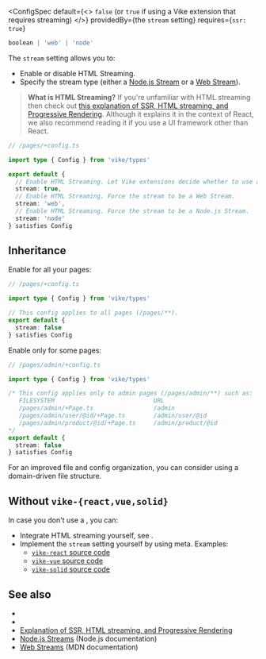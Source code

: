 

<ConfigSpec
  default={<>
    <code>false</code> (or <code>true</code> if using a <Link href="/extensions">Vike extension</Link> that requires streaming)
  </>}
  providedBy={<ProvidedBy>the <code>stream</code> setting</ProvidedBy>}
  requires={<Link href="/ssr"><code>ssr: true</code></Link>}
>
```ts
boolean | 'web' | 'node'
```
</ConfigSpec>

The `stream` setting allows you to:
- Enable or disable HTML Streaming.
- Specify the stream type (either a [Node.js Stream](https://nodejs.org/api/stream.html) or a [Web Stream](https://developer.mozilla.org/en-US/docs/Web/API/Streams_API)).

<span id="what-is-streaming"></span>

> **What is HTML Streaming?** If you're unfamiliar with HTML streaming then check out [this explanation of SSR, HTML streaming, and Progressive Rendering](https://github.com/reactwg/react-18/discussions/37). Although it explains it in the context of React, we also recommend reading it if you use a UI framework other than React.

```ts
// /pages/+config.ts

import type { Config } from 'vike/types'

export default {
  // Enable HTML Streaming. Let Vike extensions decide whether to use a Node.js or Web stream.
  stream: true,
  // Enable HTML Streaming. Force the stream to be a Web Stream.
  stream: 'web',
  // Enable HTML Streaming. Force the stream to be a Node.js Stream.
  stream: 'node'
} satisfies Config
```

## Inheritance

Enable for all your pages:

```ts
// /pages/+config.ts

import type { Config } from 'vike/types'

// This config applies to all pages (/pages/**).
export default {
  stream: false
} satisfies Config
```

Enable only for some pages:

```ts
// /pages/admin/+config.ts

import type { Config } from 'vike/types'

/* This config applies only to admin pages (/pages/admin/**) such as:
   FILESYSTEM                            URL
   /pages/admin/+Page.ts                 /admin
   /pages/admin/user/@id/+Page.ts        /admin/user/@id
   /pages/admin/product/@id/+Page.ts     /admin/product/@id
*/
export default {
  stream: false
} satisfies Config
```

For an improved file and config organization, you can consider using a <Link href="/routing#domain-driven-file-structure">domain-driven file structure</Link>.


## Without `vike-{react,vue,solid}`

In case you don't use a <UiFrameworkExtension />, you can:
 - Integrate HTML streaming yourself, see <Link href="/streaming" />.
 - Implement the `stream` setting yourself by using <Link href="/meta">meta</Link>. Examples:
   - [`vike-react` source code](https://github.com/vikejs/vike-react/blob/main/packages/vike-react)
   - [`vike-vue` source code](https://github.com/vikejs/vike-vue/blob/main/packages/vike-vue)
   - [`vike-solid` source code](https://github.com/vikejs/vike-solid/blob/main/vike-solid)


## See also

- <Link href="/streaming" />
- <Link href="/ssr" />
- [Explanation of SSR, HTML streaming, and Progressive Rendering](https://github.com/reactwg/react-18/discussions/37)
- [Node.js Streams](https://nodejs.org/api/stream.html) (Node.js documentation)
- [Web Streams](https://developer.mozilla.org/en-US/docs/Web/API/Streams_API) (MDN documentation)
